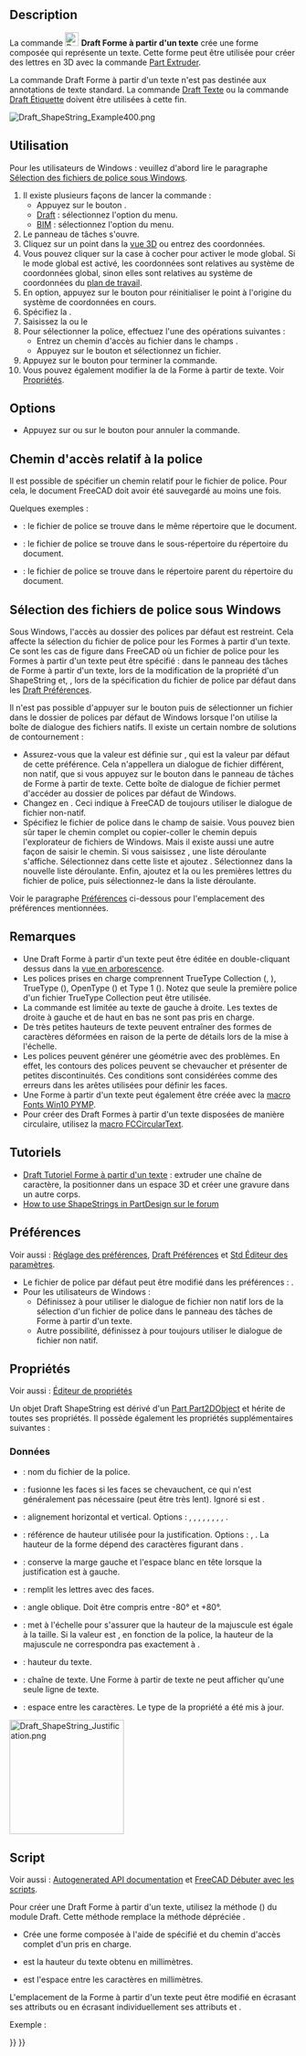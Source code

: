 <languages/>

{{Docnav/fr
|[[Draft_Facebinder/fr|Surface liée]]
|[[Draft_Hatch/fr|Hachures]]
|[[Draft_Workbench/fr|Atelier Draft]]
|IconL=Draft_Facebinder.svg 
|IconR=Draft_Hatch.svg 
|IconC=Workbench_Draft.svg
}}

{{GuiCommand/fr
|Name=Draft ShapeString
|Name/fr=Draft Forme à partir d'un texte
|MenuLocation=Draft : Formes → Forme à partir d'un texte<br><br>BIM : Annotation → Forme à partir d'un texte
|Workbenches=[[Draft_Workbench/fr|Draft]], [[BIM_Workbench/fr|BIM]]
|Shortcut=
|Version/fr=0.14
|SeeAlso=[[Draft_Text/fr|Draft Texte]], [[Draft_Label/fr|Draft Etiquette]], [[Part_Extrude/fr|Part Extrusion]]
}}

==Description==

La commande [[Image:Draft_ShapeString.svg|24px]] '''Draft Forme à partir d'un texte''' crée une forme composée qui représente un texte. Cette forme peut être utilisée pour créer des lettres en 3D avec la commande [[Part_Extrude/fr|Part Extruder]].

La commande Draft Forme à partir d'un texte n'est pas destinée aux annotations de texte standard. La commande [[Draft_Text/fr|Draft Texte]] ou la commande [[Draft_Label/fr|Draft Étiquette]] doivent être utilisées à cette fin.

[[Image:Draft_ShapeString_Example400.png]]
{{Caption|Un seul point requis pour positionner la Forme à partir d'un texte}}

<span id="Usage"></span>
==Utilisation==

Pour les utilisateurs de Windows : veuillez d'abord lire le paragraphe [[#S.C3.A9lection_des_fichiers_de_police_sous_Windows|Sélection des fichiers de police sous Windows]].

# Il existe plusieurs façons de lancer la commande :
#* Appuyez sur le bouton {{Button|[[Image:Draft_ShapeString.svg|16px]] [[Draft_ShapeString/fr|Forme à partir d'un texte]]}}.
#* [[Draft_Workbench/fr|Draft]] : sélectionnez l'option {{MenuCommand|Formes → [[Image:Draft_ShapeString.svg|16px]] Forme à partir d'un texte}} du menu.
#* [[BIM_Workbench/fr|BIM]] : sélectionnez l'option {{MenuCommand|Annotation → [[Image:Draft_ShapeString.svg|16px]] Forme à partir d'un texte}} du menu.
# Le panneau de tâches {{MenuCommand|Forme à partir d'un texte}} s'ouvre.
# Cliquez sur un point dans la [[3D_view/fr|vue 3D]] ou entrez des coordonnées.
# Vous pouvez cliquer sur la case à cocher {{MenuCommand|Global}} pour activer le mode global. Si le mode global est activé, les coordonnées sont relatives au système de coordonnées global, sinon elles sont relatives au système de coordonnées du [[Draft_SelectPlane/fr|plan de travail]]. {{Version/fr|1.1}}
# En option, appuyez sur le bouton {{Button|Réinitialiser le point}} pour réinitialiser le point à l'origine du système de coordonnées en cours.
# Spécifiez la {{MenuCommand|Hauteur}}.
# Saisissez la {{MenuCommand|Chaîne}}{{VersionNoteMinus/fr|1.0}} ou le {{MenuCommand|Texte}}{{VersionNote/fr|1.1}}
# Pour sélectionner la police, effectuez l'une des opérations suivantes :
#* Entrez un chemin d'accès au fichier dans le champs {{MenuCommand|Fichier de police}}.
#* Appuyez sur le bouton {{Button|...}} et sélectionnez un fichier.
# Appuyez sur le bouton {{Button|OK}} pour terminer la commande.
# Vous pouvez également modifier la {{PropertyData|Justification}} de la Forme à partir de texte. Voir [[#Propriétés|Propriétés]].

==Options==

* Appuyez sur {{KEY|Échap}} ou sur le bouton {{Button|Annuler}} pour annuler la commande.

<span id="Relative_font_path"></span>
==Chemin d'accès relatif à la police==

{{Version/fr|1.1}}

Il est possible de spécifier un chemin relatif pour le fichier de police. Pour cela, le document FreeCAD doit avoir été sauvegardé au moins une fois.

Quelques exemples :
* {{FileName|./SomeFont.ttf}} : le fichier de police se trouve dans le même répertoire que le document.
* {{FileName|./MonRépertoire/CertainesFont.ttf}} : le fichier de police se trouve dans le sous-répertoire {{FileName|Mon_répertoire}} du répertoire du document.
* {{FileName|../SomeFont.ttf}} : le fichier de police se trouve dans le répertoire parent du répertoire du document.

<span id="Font_file_selection_on_Windows"></span>
==Sélection des fichiers de police sous Windows==

Sous Windows, l'accès au dossier des polices par défaut est restreint. Cela affecte la sélection du fichier de police pour les Formes à partir d'un texte. Ce sont les cas de figure dans FreeCAD où un fichier de police pour les Formes à partir d'un texte peut être spécifié : dans le panneau des tâches de Forme à partir d'un texte, lors de la modification de la propriété {{PropertyData|Font File}} d'un ShapeString et, {{VersionMinus/fr|1.0}}, lors de la spécification du fichier de police par défaut dans les [[Draft_Preferences/fr#Textes_et_cotes|Draft Préférences]].

Il n'est pas possible d'appuyer sur le bouton {{Button|...}} puis de sélectionner un fichier dans le dossier de polices par défaut de Windows lorsque l'on utilise la boîte de dialogue des fichiers natifs. Il existe un certain nombre de solutions de contournement :
* Assurez-vous que la valeur {{MenuCommand|DontUseNativeFontDialog}} est définie sur {{True}}, qui est la valeur par défaut de cette préférence. Cela n'appellera un dialogue de fichier différent, non natif, que si vous appuyez sur le bouton {{Button|...}} dans le panneau de tâches de Forme à partir de texte. Cette boîte de dialogue de fichier permet d'accéder au dossier de polices par défaut de Windows.
* Changez {{MenuCommand|DontUseNativeDialog}} en {{True}}. Ceci indique à FreeCAD de toujours utiliser le dialogue de fichier non-natif.
* Spécifiez le fichier de police dans le champ de saisie. Vous pouvez bien sûr taper le chemin complet ou copier-coller le chemin depuis l'explorateur de fichiers de Windows. Mais il existe aussi une autre façon de saisir le chemin. Si vous saisissez {{Value|C:\}}, une liste déroulante s'affiche. Sélectionnez {{Value|Windows}} dans cette liste et ajoutez {{Value|\F}}. Sélectionnez {{Value|Fonts}} dans la nouvelle liste déroulante. Enfin, ajoutez {{Value|\}} et la ou les premières lettres du fichier de police, puis sélectionnez-le dans la liste déroulante.

Voir le paragraphe [[#Pr.C3.A9f.C3.A9rences|Préférences]] ci-dessous pour l'emplacement des préférences mentionnées.

<span id="Notes"></span>
==Remarques==

* Une Draft Forme à partir d'un texte peut être éditée en double-cliquant dessus dans la [[Tree_view/fr|vue en arborescence]].
* Les polices prises en charge comprennent TrueType Collection ({{FileName|.ttc}}, {{Version/fr|1.1}}), TrueType ({{FileName|.ttf}}), OpenType ({{FileName|.otf}}) et Type 1 ({{FileName|.pfb}}). Notez que seule la première police d'un fichier TrueType Collection peut être utilisée.
* La commande est limitée au texte de gauche à droite. Les textes de droite à gauche et de haut en bas ne sont pas pris en charge.
* De très petites hauteurs de texte peuvent entraîner des formes de caractères déformées en raison de la perte de détails lors de la mise à l'échelle.
* Les polices peuvent générer une géométrie avec des problèmes. En effet, les contours des polices peuvent se chevaucher et présenter de petites discontinuités. Ces conditions sont considérées comme des erreurs dans les arêtes utilisées pour définir les faces.
* Une Forme à partir d'un texte peut également être créée avec la [[Macro_Fonts_Win10_PYMP/fr|macro Fonts Win10 PYMP]].
* Pour créer des Draft Formes à partir d'un texte disposées de manière circulaire, utilisez la [[Macro_FCCircularText/fr|macro FCCircularText]].

<span id="Tutorials"></span>
==Tutoriels==

* [[Draft_ShapeString_tutorial/fr|Draft Tutoriel Forme à partir d'un texte]] : extruder une chaîne de caractère, la positionner dans un espace 3D et créer une gravure dans un autre corps.
* [https://forum.freecad.org/viewtopic.php?f=3&t=36623 How to use ShapeStrings in PartDesign sur le forum]

<span id="Preferences"></span>
==Préférences==

Voir aussi : [[Preferences_Editor/fr|Réglage des préférences]], [[Draft_Preferences/fr|Draft Préférences]] et [[Std_DlgParameter/fr|Std Éditeur des paramètres]].

* Le fichier de police par défaut peut être modifié dans les préférences : {{MenuCommand|Édition → Préférences... → Draft → Textes et cotes → Fichier de la police par défaut de Forme à partir d'un texte}}.
* Pour les utilisateurs de Windows :
** Définissez {{MenuCommand|Outils → Editer les paramètres... → BaseApp → Preferences → Dialog → DontUseNativeFontDialog}} à {{True}} pour utiliser le dialogue de fichier non natif lors de la sélection d'un fichier de police dans le panneau des tâches de Forme à partir d'un texte.
** Autre possibilité, définissez {{MenuCommand|Outils → Modifier les paramètres... → BaseApp → Preferences → Dialog → DontUseNativeDialog}} à {{True}} pour toujours utiliser le dialogue de fichier non natif.

<span id="Properties"></span>
==Propriétés==

Voir aussi : [[Property_editor/fr|Éditeur de propriétés]]

Un objet Draft ShapeString est dérivé d'un [[Part_Part2DObject/fr|Part Part2DObject]] et hérite de toutes ses propriétés. Il possède également les propriétés supplémentaires suivantes :

<span id="Data"></span>
===Données===

{{TitleProperty|Draft}}

* {{PropertyData|Font File|File}} : nom du fichier de la police.
* {{PropertyData|Fuse|Bool}} : fusionne les faces si les faces se chevauchent, ce qui n'est généralement pas nécessaire (peut être très lent). Ignoré si {{PropertyData|Make Face}} est {{FALSE}}. {{Version/fr|1.0}}
* {{PropertyData|Justification|Enumeration}} : alignement horizontal et vertical. Options : {{value|Top-Left}}, {{value|Top-Center}}, {{value|Top-Right}}, {{value|Middle-Left}}, {{value|Middle-Center}}, {{value|Middle-Right}}, {{value|Bottom-Left}}, {{value|Bottom-Center}}, {{value|Bottom-Right}}. {{Version/fr|1.0}}
* {{PropertyData|Justification Reference|Enumeration}} : référence de hauteur utilisée pour la justification. Options : {{value|Cap Height}}, {{value|Shape Height}}. La hauteur de la forme dépend des caractères figurant dans {{PropertyData|String}}. {{Version/fr|1.0}}
* {{PropertyData|Keep Left Margin|Bool}} : conserve la marge gauche et l'espace blanc en tête lorsque la justification est à gauche. {{Version/fr|1.0}}
* {{PropertyData|Make Face|Bool}} : remplit les lettres avec des faces.
* {{PropertyData|Oblique Angle|Angle}} : angle oblique. Doit être compris entre -80° et +80°. {{Version/fr|1.0}}
* {{PropertyData|Scale To Size|Bool}} : met à l'échelle pour s'assurer que la hauteur de la majuscule est égale à la taille. Si la valeur est {{FALSE}}, en fonction de la police, la hauteur de la majuscule ne correspondra pas exactement à {{PropertyData|Size}}. {{Version/fr|1.0}}
* {{PropertyData|Size|Length}} : hauteur du texte.
* {{PropertyData|String|String}} : chaîne de texte. Une Forme à partir de texte ne peut afficher qu'une seule ligne de texte.
* {{PropertyData|Tracking|Distance}} : espace entre les caractères. {{Version/fr|1.0}} Le type de la propriété a été mis à jour.

[[Image:Draft_ShapeString_Justification.png|200px]]
{{Caption|La hauteur du rectangle rouge (ligne continue) est égale à la hauteur de la majuscule.<br>
La hauteur du rectangle vert (ligne pointillée) est égale à la hauteur de la forme.<br>
Les coins, les points médians des bords et le centre des rectangles correspondent aux<br>
9 options de justification : haut à gauche à bas à droite.}}

<span id="Scripting"></span>
==Script==

Voir aussi : [https://freecad.github.io/SourceDoc/ Autogenerated API documentation] et [[FreeCAD_Scripting_Basics/fr|FreeCAD Débuter avec les scripts]].

Pour créer une Draft Forme à partir d'un texte, utilisez la méthode {{incode|make_shapestring}} ({{Version/fr|0.19}}) du module Draft. Cette méthode remplace la méthode dépréciée {{incode|makeShapeString}}.

{{Code|code=
shapestring = make_shapestring(String, FontFile, Size=100, Tracking=0)
}}

* Crée une forme composée {{incode|shapestring}} à l'aide de {{incode|String}} spécifié et du chemin d'accès complet d'un {{incode|FontFile}} pris en charge.
* {{incode|Size}} est la hauteur du texte obtenu en millimètres.
* {{incode|Tracking}} est l'espace entre les caractères en millimètres.

L'emplacement de la Forme à partir d'un texte peut être modifié en écrasant ses attributs {{incode|Placement}} ou en écrasant individuellement ses attributs {{incode|Placement.Base}} et {{incode|Placement.Rotation}}.

Exemple :

{{Code|code=
import FreeCAD as App
import Draft

doc = App.newDocument()

font1 = "/usr/share/fonts/truetype/msttcorefonts/Arial.ttf"
font2 = "/usr/share/fonts/truetype/dejavu/DejaVuSerif.ttf"
font3 = "/usr/share/fonts/truetype/freefont/FreeSerifItalic.ttf"

S1 = Draft.make_shapestring("This is a sample text", font1, 200)

S2 = Draft.make_shapestring("Inclined text", font2, 200, 10)

zaxis = App.Vector(0, 0, 1)
p2 = App.Vector(-1000, 500, 0)
place2 = App.Placement(p2, App.Rotation(zaxis, 45))
S2.Placement = place2

S3 = Draft.make_shapestring("Upside-down text", font3, 200, 10)
S3.Placement.Base = App.Vector(0, -1000, 0)
S3.Placement.Rotation = App.Rotation(zaxis, 180)

doc.recompute()
}}


{{Docnav/fr
|[[Draft_Facebinder/fr|Surface liée]]
|[[Draft_Hatch/fr|Hachures]]
|[[Draft_Workbench/fr|Atelier Draft]]
|IconL=Draft_Facebinder.svg 
|IconR=Draft_Hatch.svg 
|IconC=Workbench_Draft.svg
}}

{{Draft Tools navi{{#translation:}}}}
{{Userdocnavi{{#translation:}}}}